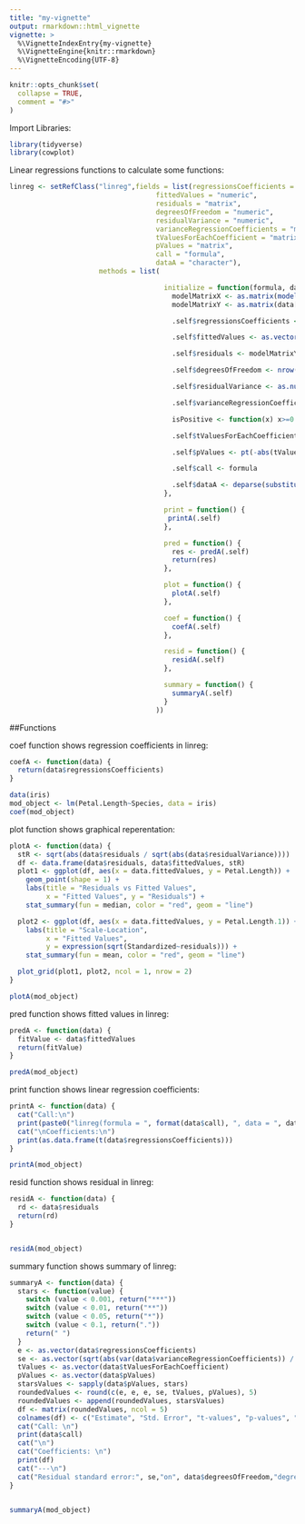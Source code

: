 ```yaml
---
title: "my-vignette"
output: rmarkdown::html_vignette
vignette: >
  %\VignetteIndexEntry{my-vignette}
  %\VignetteEngine{knitr::rmarkdown}
  %\VignetteEncoding{UTF-8}
---
```


```r
knitr::opts_chunk$set(
  collapse = TRUE,
  comment = "#>"
)
```

Import Libraries:

```r
library(tidyverse)
library(cowplot)
```

Linear regressions functions to calculate some functions:

```r
linreg <- setRefClass("linreg",fields = list(regressionsCoefficients = "matrix",
                                    fittedValues = "numeric",
                                    residuals = "matrix",
                                    degreesOfFreedom = "numeric",
                                    residualVariance = "numeric",
                                    varianceRegressionCoefficients = "matrix",
                                    tValuesForEachCoefficient = "matrix",
                                    pValues = "matrix",
                                    call = "formula",
                                    dataA = "character"),
                      methods = list(

                                      initialize = function(formula, data) {
                                        modelMatrixX <- as.matrix(model.matrix(formula, data))
                                        modelMatrixY <- as.matrix(data[all.vars(formula)[1]])

                                        .self$regressionsCoefficients <- (solve(t(modelMatrixX) %*% modelMatrixX)) %*% (t(modelMatrixX) %*% modelMatrixY)

                                        .self$fittedValues <- as.vector(modelMatrixX %*% regressionsCoefficients)

                                        .self$residuals <- modelMatrixY - fittedValues

                                        .self$degreesOfFreedom <- nrow(data) - ncol(modelMatrixX)

                                        .self$residualVariance <- as.numeric((t(residuals) %*% residuals) / degreesOfFreedom)

                                        .self$varianceRegressionCoefficients <- as.numeric(residualVariance) * (solve(t(modelMatrixX) %*% modelMatrixX))

                                        isPositive <- function(x) x>=0

                                        .self$tValuesForEachCoefficient <- as.vector(regressionsCoefficients) / (sqrt(isPositive(varianceRegressionCoefficients)))

                                        .self$pValues <- pt(-abs(tValuesForEachCoefficient), degreesOfFreedom)

                                        .self$call <- formula

                                        .self$dataA <- deparse(substitute(data))
                                      },

                                      print = function() {
                                       printA(.self)
                                      },

                                      pred = function() {
                                        res <- predA(.self)
                                        return(res)
                                      },

                                      plot = function() {
                                        plotA(.self)
                                      },

                                      coef = function() {
                                        coefA(.self)
                                      },

                                      resid = function() {
                                        residA(.self)
                                      },

                                      summary = function() {
                                        summaryA(.self)
                                      }
                                    ))


```


##Functions

coef function shows regression coefficients in linreg:

``` r
coefA <- function(data) {
  return(data$regressionsCoefficients)
}

data(iris)
mod_object <- lm(Petal.Length~Species, data = iris)
coef(mod_object)
```

plot function shows graphical reperentation:

```r
plotA <- function(data) {
  stR <- sqrt(abs(data$residuals / sqrt(abs(data$residualVariance))))
  df <- data.frame(data$residuals, data$fittedValues, stR)
  plot1 <- ggplot(df, aes(x = data.fittedValues, y = Petal.Length)) +
    geom_point(shape = 1) +
    labs(title = "Residuals vs Fitted Values",
         x = "Fitted Values", y = "Residuals") +
    stat_summary(fun = median, color = "red", geom = "line")

  plot2 <- ggplot(df, aes(x = data.fittedValues, y = Petal.Length.1)) +     geom_point(shape = 1) +
    labs(title = "Scale-Location",
         x = "Fitted Values",
         y = expression(sqrt(Standardized~residuals))) +
    stat_summary(fun = mean, color = "red", geom = "line")

  plot_grid(plot1, plot2, ncol = 1, nrow = 2)
}

plotA(mod_object)
```

pred function shows fitted values in linreg:

```r
predA <- function(data) {
  fitValue <- data$fittedValues
  return(fitValue)
}

predA(mod_object)
```

print function shows linear regression coefficients:

```r
printA <- function(data) {
  cat("Call:\n")
  print(paste0("linreg(formula = ", format(data$call), ", data = ", data$dataA, ")"))
  cat("\nCoefficients:\n")
  print(as.data.frame(t(data$regressionsCoefficients)))
}

printA(mod_object)
```


resid function shows residual in linreg:

```r
residA <- function(data) {
  rd <- data$residuals
  return(rd)
}


residA(mod_object)
```

summary function shows summary of linreg:

```r
summaryA <- function(data) {
  stars <- function(value) {
    switch (value < 0.001, return("***"))
    switch (value < 0.01, return("**"))
    switch (value < 0.05, return("*"))
    switch (value < 0.1, return("."))
    return(" ")
  }
  e <- as.vector(data$regressionsCoefficients)
  se <- as.vector(sqrt(abs(var(data$varianceRegressionCoefficients)) / length(data$varianceRegressionCoefficients)))
  tValues <- as.vector(data$tValuesForEachCoefficient)
  pValues <- as.vector(data$pValues)
  starsValues <- sapply(data$pValues, stars)
  roundedValues <- round(c(e, e, e, se, tValues, pValues), 5)
  roundedValues <- append(roundedValues, starsValues)
  df <- matrix(roundedValues, ncol = 5)
  colnames(df) <- c("Estimate", "Std. Error", "t-values", "p-values", "")
  cat("Call: \n")
  print(data$call)
  cat("\n")
  cat("Coefficients: \n")
  print(df)
  cat("---\n")
  cat("Residual standard error:", se,"on", data$degreesOfFreedom,"degrees of freedom")
}


summaryA(mod_object)
```


